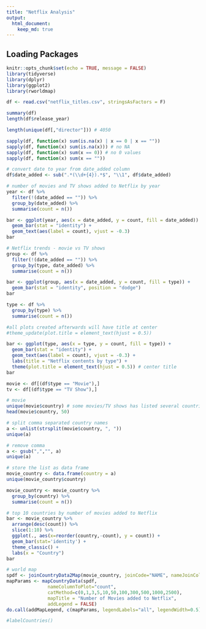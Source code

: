 ```yaml
---
title: "Netflix Analysis"
output: 
  html_document:
    keep_md: true
---
```

## Loading Packages

```r
knitr::opts_chunk$set(echo = TRUE, message = FALSE)
library(tidyverse)
library(dplyr)
library(ggplot2)
library(rworldmap)
```

```r
df <- read.csv("netflix_titles.csv", stringsAsFactors = F)

summary(df)
length(df$release_year)

length(unique(df[,"director"])) # 4050

sapply(df, function(x) sum(is.na(x) | x == 0 | x == ""))
sapply(df, function(x) sum(is.na(x))) # no NA
sapply(df, function(x) sum(x == 0)) # no 0 values
sapply(df, function(x) sum(x == ""))
```



```r
# convert date to year from date_added column
df$date_added <- sub(".*(\\d+{4}).*$", "\\1", df$date_added)

# number of movies and TV shows added to Netflix by year
year <- df %>%
  filter(!(date_added == "")) %>%
  group_by(date_added) %>%
  summarise(count = n())

bar <- ggplot(year, aes(x = date_added, y = count, fill = date_added)) +
  geom_bar(stat = "identity") +
  geom_text(aes(label = count), vjust = -0.3)
bar

# Netflix trends - movie vs TV shows
group <- df %>%
  filter(!(date_added == "")) %>%
  group_by(type, date_added) %>%
  summarise(count = n())

bar <- ggplot(group, aes(x = date_added, y = count, fill = type)) +
  geom_bar(stat = "identity", position = "dodge")
bar
```

```r
type <- df %>%
  group_by(type) %>%
  summarise(count = n())

#all plots created afterwards will have title at center
#theme_update(plot.title = element_text(hjust = 0.5)) 

bar <- ggplot(type, aes(x = type, y = count, fill = type)) +
  geom_bar(stat = "identity") +
  geom_text(aes(label = count), vjust = -0.3) +
  labs(title = "Netflix contents by type") +
  theme(plot.title = element_text(hjust = 0.5)) # center title
bar

movie <- df[(df$type == "Movie"),]
tv <- df[(df$type == "TV Show"),]
```
```r
# movie
unique(movie$country) # some movies/TV shows has listed several countries as contributors/origin
head(movie$country, 50)

# split comma separated country names
a <- unlist(strsplit(movie$country, ", "))
unique(a)

# remove comma
a <- gsub(",","", a)
unique(a)

# store the list as data frame
movie_country <- data.frame(country = a)
unique(movie_country$country)

movie_country <- movie_country %>%
  group_by(country) %>%
  summarise(count = n())

# top 10 countries by number of movies added to Netflix
bar <- movie_country %>%
  arrange(desc(count)) %>%
  slice(1:10) %>%
  ggplot(., aes(x=reorder(country,-count), y = count)) +
  geom_bar(stat='identity') + 
  theme_classic() +
  labs(x = "Country")
bar

# world map
spdf <- joinCountryData2Map(movie_country, joinCode="NAME", nameJoinColumn="country")
mapParams <- mapCountryData(spdf,
               nameColumnToPlot="count",
               catMethod=c(0,1,3,5,10,50,100,300,500,1000,2500),
               mapTitle = "Number of Movies added to Netflix",
               addLegend = FALSE)
do.call(addMapLegend, c(mapParams, legendLabels="all", legendWidth=0.5))

#labelCountries()
```


